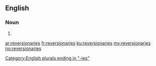 ==English==

===Noun===
{{head|en|plural}}

# {{plural of|reversionary|lang=en}}

[[Category:English plurals ending in "-ies"]]

[[ar:reversionaries]]
[[fr:reversionaries]]
[[ku:reversionaries]]
[[my:reversionaries]]
[[no:reversionaries]]
